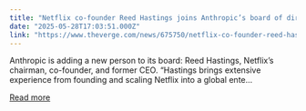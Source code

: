 ```yaml
---
title: "Netflix co-founder Reed Hastings joins Anthropic’s board of directors"
date: "2025-05-28T17:03:51.000Z"
link: "https://www.theverge.com/news/675750/netflix-co-founder-reed-hastings-anthropic-board-of-directors"
---
```


Anthropic is adding a new person to its board: Reed Hastings, Netflix’s chairman, co-founder, and former CEO.
“Hastings brings extensive experience from founding and scaling Netflix into a global ente...

[Read more](https://www.theverge.com/news/675750/netflix-co-founder-reed-hastings-anthropic-board-of-directors)
